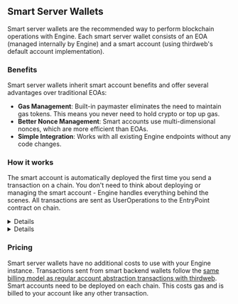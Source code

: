 
## Smart Server Wallets

Smart server wallets are the recommended way to perform blockchain operations with Engine. Each smart server wallet consists of an EOA (managed internally by Engine) and a smart account (using thirdweb's default account implementation).

### Benefits

Smart server wallets inherit smart account benefits and offer several advantages over traditional EOAs:

- **Gas Management**: Built-in paymaster eliminates the need to maintain gas tokens. This means you never need to hold crypto or top up gas.
- **Better Nonce Management**: Smart accounts use multi-dimensional nonces, which are more efficient than EOAs.
- **Simple Integration**: Works with all existing Engine endpoints without any code changes.

### How it works

The smart account is automatically deployed the first time you send a transaction on a chain. You don't need to think about deploying or managing the smart account - Engine handles everything behind the scenes. All transactions are sent as UserOperations to the EntryPoint contract on chain.

<Details summary="How are Smart Backend Wallets different from existing engine AA features?">
	Unlike the [previous account abstraction implementation in
	Engine](account-abstraction) where you had to manage both the account address
	(`x-account-address`) and the backend wallet address
	(`x-backend-wallet-address`) separately, smart backend wallets simplify this.
	The backend wallet address is now the smart account address itself.
</Details>

<Details summary="When not to use Smart Backend Wallets?">
	At this time, Smart Backend Wallets do not allow for importing a smart
	account. In use cases where you need to import a smart account (such as with
	session keys), you should use [Engine AA features that utilise the
	`x-account-address` header](account-abstraction).
</Details>

### Pricing

Smart server wallets have no additional costs to use with your Engine instance. Transactions sent from smart backend wallets follow the [same billing model as regular account abstraction transactions with thirdweb](/connect/account-abstraction/infrastructure#pricing--billing).
Smart accounts need to be deployed on each chain. This costs gas and is billed to your account like any other transaction.